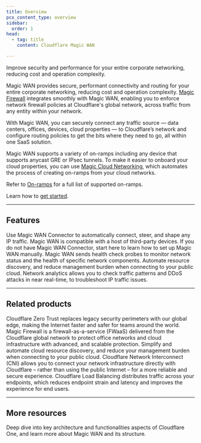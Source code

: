 ```yaml
---
title: Overview
pcx_content_type: overview
sidebar:
  order: 1
head:
  - tag: title
    content: Cloudflare Magic WAN

---
```



<Description>
Improve security and performance for your entire corporate networking, reducing cost and operation complexity.
</Description>

<Plan type="enterprise" />

Magic WAN provides secure, performant connectivity and routing for your entire corporate networking, reducing cost and operation complexity. [Magic Firewall](/magic-firewall/) integrates smoothly with Magic WAN, enabling you to enforce network firewall policies at Cloudflare's global network, across traffic from any entity within your network.

With Magic WAN, you can securely connect any traffic source — data centers, offices, devices, cloud properties — to Cloudflare’s network and configure routing policies to get the bits where they need to go, all within one SaaS solution.

Magic WAN supports a variety of <GlossaryTooltip term="on-ramp">on-ramps</GlossaryTooltip> including any device that supports <GlossaryTooltip term="anycast">anycast</GlossaryTooltip> <GlossaryTooltip term="GRE tunnel">GRE</GlossaryTooltip> or <GlossaryTooltip term="IPsec tunnel">IPsec</GlossaryTooltip> tunnels. To make it easier to onboard your cloud properties, you can use [Magic Cloud Networking](/magic-wan/configuration/magic-cloud-networking/), which automates the process of creating on-ramps from your cloud networks.

Refer to [On-ramps](/magic-wan/on-ramps/) for a full list of supported on-ramps.

Learn how to [get started](/magic-wan/get-started/).

***

## Features

<Feature header="Magic WAN Connector" href="/magic-wan/configuration/connector/" cta="Use Magic WAN Connector">
Use Magic WAN Connector to automatically connect, steer, and shape any IP traffic. 
</Feature>

<Feature header="Connect with third-party device" href="/magic-wan/configuration/manually/" cta="Use a third-party device">
Magic WAN is compatible with a host of third-party devices. If you do not have Magic WAN Connector, start here to learn how to set up Magic WAN manually. 
</Feature>

<Feature header="Tunnel health checks" href="/magic-wan/reference/tunnel-health-checks/" cta="Learn about health checks">
Magic WAN sends health check probes to monitor network status and the health of specific network components. 
</Feature>

<Feature header="Automatic cloud on-ramps" href="/magic-wan/configuration/magic-cloud-networking/" cta="Automate your cloud on-ramps">
Automate resource discovery, and reduce management burden when connecting to your public cloud. 
</Feature>

<Feature header="Network analytics" href="/magic-wan/analytics/">
Network analytics allows you to check traffic patterns and DDoS attacks in near real-time, to troubleshoot IP traffic issues. 
</Feature>

***

## Related products

<RelatedProduct header="Cloudflare Zero Trust" href="/cloudflare-one/" product="cloudflare-one">
Cloudflare Zero Trust replaces legacy security perimeters with our global edge, making the Internet faster and safer for teams around the world. 
</RelatedProduct>

<RelatedProduct header="Magic Firewall" href="/magic-firewall/" product="magic-firewall">
Magic Firewall is a firewall-as-a-service (FWaaS) delivered from the Cloudflare global network to protect office networks and cloud infrastructure with advanced, and scalable protection. 
</RelatedProduct>

<RelatedProduct header="Magic Cloud Networking" href="/magic-cloud-networking/" product="magic-cloud-networking">
Simplify and automate cloud resource discovery, and reduce your management burden when connecting to your public cloud. 
</RelatedProduct>

<RelatedProduct header="Cloudflare Network Interconnect" href="/network-interconnect/" product="network-interconnect">
Cloudflare Network Interconnect (CNI) allows you to connect your network infrastructure directly with Cloudflare – rather than using the public Internet – for a more reliable and secure experience. 
</RelatedProduct>

<RelatedProduct header="Load Balancing" href="/load-balancing/" product="load-balancing">
Cloudflare Load Balancing distributes traffic across your endpoints, which reduces endpoint strain and latency and improves the experience for end users. 
</RelatedProduct>

***

## More resources

<CardGrid>

<LinkTitleCard title="Reference Architecture" href="/reference-architecture/architectures/sase/" icon="pen">

Deep dive into key architecture and functionalities aspects of Cloudflare One, and learn more about Magic WAN and its structure. 
</LinkTitleCard>

</CardGrid>
